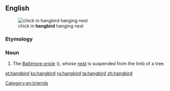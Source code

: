 ==English==
[[File:Baltimore Oriole chicks in NY.JPG|thumb|chick in '''hangbird''' hanging nest]]

===Etymology===
{{compound|hang|bird|lang=en}}

===Noun===
{{en-noun}}

# The [[Baltimore oriole]] ({{taxlink|Icterus galbula|species|noshow=1}}), whose [[nest]] is suspended from the limb of a tree.

[[Category:en:Icterids]]

[[et:hangbird]]
[[ko:hangbird]]
[[ru:hangbird]]
[[ta:hangbird]]
[[zh:hangbird]]